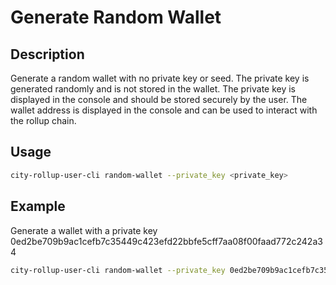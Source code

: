 # Generate Random Wallet

## Description
Generate a random wallet with no private key or seed. The private key is generated randomly and is not stored in the wallet. The private key is displayed in the console and should be stored securely by the user. The wallet address is displayed in the console and can be used to interact with the rollup chain.
## Usage
```bash
city-rollup-user-cli random-wallet --private_key <private_key>
```

## Example
Generate a wallet with a private key 0ed2be709b9ac1cefb7c35449c423efd22bbfe5cff7aa08f00faad772c242a34
```bash
city-rollup-user-cli random-wallet --private_key 0ed2be709b9ac1cefb7c35449c423efd22bbfe5cff7aa08f00faad772c242a34
```

